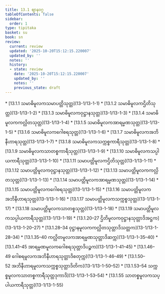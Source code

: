 ```yaml
---
title: 13.1 ဈာနဝဂ္ဂ
tableOfContents: false
sidebar:
  order: 1
type: tipitaka
basket: su
book: sn
review:
  current: review
  updated: '2025-10-20T15:12:15.220007'
  updated_by: ''
  notes: ''
  history:
  - state: review
    date: '2025-10-20T15:12:15.220007'
    updated_by: ''
    notes: ''
    previous_state: draft
---
```



<DynamicBreadcrumb />


<ReviewStatus review={frontmatter.review} showDetails={true} />

<HypothesisAnnotation frontmatter={frontmatter} />



<TableOfContents book="sn" section="13.1">
* [13.1.1 သမာဓိမူလကသမာပတ္တိသုတ္တ](13-1/13-1-1)
* [13.1.2 သမာဓိမူလကဌိတိသုတ္တ](13-1/13-1-2)
* [13.1.3 သမာဓိမူလကဝုဋ္ဌာနသုတ္တ](13-1/13-1-3)
* [13.1.4 သမာဓိမူလကကလ္လိတသုတ္တ](13-1/13-1-4)
* [13.1.5 သမာဓိမူလကအာရမ္မဏသုတ္တ](13-1/13-1-5)
* [13.1.6 သမာဓိမူလကဂေါစရသုတ္တ](13-1/13-1-6)
* [13.1.7 သမာဓိမူလကအဘိနီဟာရသုတ္တ](13-1/13-1-7)
* [13.1.8 သမာဓိမူလကသက္ကစ္စကာရီသုတ္တ](13-1/13-1-8)
* [13.1.9 သမာဓိမူလကသာတစ္စကာရီသုတ္တ](13-1/13-1-9)
* [13.1.10 သမာဓိမူလကသပ္ပါယကာရီသုတ္တ](13-1/13-1-10)
* [13.1.11 သမာပတ္တိမူလကဌိတိသုတ္တ](13-1/13-1-11)
* [13.1.12 သမာပတ္တိမူလကဝုဋ္ဌာနသုတ္တ](13-1/13-1-12)
* [13.1.13 သမာပတ္တိမူလကကလ္လိတသုတ္တ](13-1/13-1-13)
* [13.1.14 သမာပတ္တိမူလကအာရမ္မဏသုတ္တ](13-1/13-1-14)
* [13.1.15 သမာပတ္တိမူလကဂေါစရသုတ္တ](13-1/13-1-15)
* [13.1.16 သမာပတ္တိမူလကအဘိနီဟာရသုတ္တ](13-1/13-1-16)
* [13.1.17 သမာပတ္တိမူလကသက္ကစ္စသုတ္တ](13-1/13-1-17)
* [13.1.18 သမာပတ္တိမူလကသာတစ္စသုတ္တ](13-1/13-1-18)
* [13.1.19 သမာပတ္တိမူလကသပ္ပါယကာရီသုတ္တ](13-1/13-1-19)
* [13.1.20–27 ဌိတိမူလကဝုဋ္ဌာနသုတ္တာဒိအဋ္ဌက](13-1/13-1-20–27)
* [13.1.28–34 ဝုဋ္ဌာနမူလကကလ္လိတသုတ္တာဒိသတ္တက](13-1/13-1-28–34)
* [13.1.35–40 ကလ္လိတမူလကအာရမ္မဏသုတ္တာဒိဆက္က](13-1/13-1-35–40)
* [13.1.41–45 အာရမ္မဏမူလကဂေါစရသုတ္တာဒိပဉ္စက](13-1/13-1-41–45)
* [13.1.46–49 ဂေါစရမူလကအဘိနီဟာရသုတ္တာဒိစတုက္က](13-1/13-1-46–49)
* [13.1.50–52 အဘိနီဟာရမူလကသက္ကစ္စသုတ္တာဒိတိက](13-1/13-1-50–52)
* [13.1.53–54 သက္ကစ္စမူလကသာတစ္စကာရီသုတ္တဒုကာဒိ](13-1/13-1-53–54)
* [13.1.55 သာတစ္စမူလကသပ္ပါယကာရီသုတ္တ](13-1/13-1-55)
</TableOfContents>